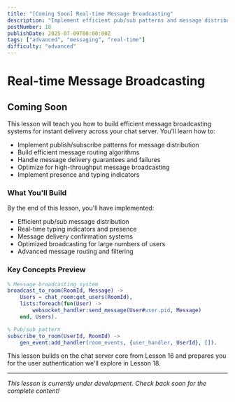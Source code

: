 ```yaml
---
title: "[Coming Soon] Real-time Message Broadcasting"
description: "Implement efficient pub/sub patterns and message distribution systems for instant message delivery across multiple chat rooms and users"
postNumber: 18
publishDate: 2025-07-09T00:00:00Z
tags: ["advanced", "messaging", "real-time"]
difficulty: "advanced"
---
```


# Real-time Message Broadcasting

## Coming Soon

This lesson will teach you how to build efficient message broadcasting systems for instant delivery across your chat server. You'll learn how to:

- Implement publish/subscribe patterns for message distribution
- Build efficient message routing algorithms
- Handle message delivery guarantees and failures
- Optimize for high-throughput message broadcasting
- Implement presence and typing indicators

### What You'll Build

By the end of this lesson, you'll have implemented:

- Efficient pub/sub message distribution
- Real-time typing indicators and presence
- Message delivery confirmation systems
- Optimized broadcasting for large numbers of users
- Advanced message routing and filtering

### Key Concepts Preview

```erlang
% Message broadcasting system
broadcast_to_room(RoomId, Message) ->
    Users = chat_room:get_users(RoomId),
    lists:foreach(fun(User) ->
        websocket_handler:send_message(User#user.pid, Message)
    end, Users).

% Pub/sub pattern
subscribe_to_room(UserId, RoomId) ->
    gen_event:add_handler(room_events, {user_handler, UserId}, []).
```

This lesson builds on the chat server core from Lesson 16 and prepares you for the user authentication we'll explore in Lesson 18.

---

_This lesson is currently under development. Check back soon for the complete content!_
